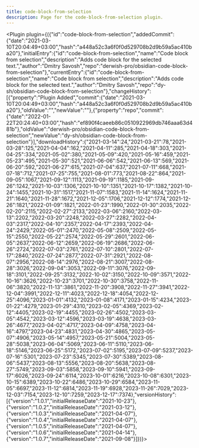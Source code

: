 ---
title: code-block-from-selection
description: Page for the code-block-from-selection plugin.
---


<Plugin plugin={({"id":"code-block-from-selection","addedCommit":{"date":"2021-03-10T20:04:49+03:00","hash":"a448a52c3a6f0f0d529708b2d9b59a5ac410ba20"},"initialEntry":{"id":"code-block-from-selection","name":"Code block from selection","description":"Adds code block for the selected text.","author":"Dmitry Savosh","repo":"derwish-pro/obsidian-code-block-from-selection"},"currentEntry":{"id":"code-block-from-selection","name":"Code block from selection","description":"Adds code block for the selected text.","author":"Dmitry Savosh","repo":"dy-sh/obsidian-code-block-from-selection"},"changeHistory":[{"property":"Plugin Added","commit":{"date":"2021-03-10T20:04:49+03:00","hash":"a448a52c3a6f0f0d529708b2d9b59a5ac410ba20"},"oldValue":"","newValue":""},{"property":"repo","commit":{"date":"2022-01-22T20:24:40+03:00","hash":"ef890f4caeeb86c0510922969db746aaa63d481b"},"oldValue":"derwish-pro/obsidian-code-block-from-selection","newValue":"dy-sh/obsidian-code-block-from-selection"}],"downloadHistory":{"2021-03-14":24,"2021-03-21":78,"2021-03-28":125,"2021-04-04":162,"2021-04-11":285,"2021-04-18":303,"2021-04-25":334,"2021-05-02":380,"2021-05-09":420,"2021-05-16":459,"2021-05-23":495,"2021-05-30":521,"2021-06-06":542,"2021-06-13":569,"2021-06-20":592,"2021-06-27":615,"2021-07-04":637,"2021-07-11":668,"2021-07-18":712,"2021-07-25":755,"2021-08-01":773,"2021-08-22":864,"2021-09-05":1067,"2021-09-12":1113,"2021-09-19":1185,"2021-09-26":1242,"2021-10-03":1306,"2021-10-10":1351,"2021-10-17":1382,"2021-10-24":1455,"2021-10-31":1517,"2021-11-07":1583,"2021-11-14":1624,"2021-11-21":1640,"2021-11-28":1672,"2021-12-05":1706,"2021-12-12":1774,"2021-12-26":1821,"2022-01-09":1821,"2022-01-23":1990,"2022-01-30":2035,"2022-02-20":2115,"2022-02-27":2133,"2022-03-06":2160,"2022-03-13":2202,"2022-03-20":2248,"2022-03-27":2282,"2022-04-03":2317,"2022-04-10":2357,"2022-04-17":2393,"2022-04-24":2429,"2022-05-01":2470,"2022-05-08":2509,"2022-05-15":2550,"2022-05-22":2574,"2022-05-29":2601,"2022-06-05":2637,"2022-06-12":2659,"2022-06-19":2686,"2022-06-26":2724,"2022-07-03":2761,"2022-07-10":2801,"2022-07-17":2840,"2022-07-24":2877,"2022-07-31":2921,"2022-08-07":2956,"2022-08-14":2976,"2022-08-21":3007,"2022-08-28":3026,"2022-09-04":3053,"2022-09-11":3076,"2022-09-18":3101,"2022-09-25":3132,"2022-10-02":3150,"2022-10-09":3571,"2022-10-16":3626,"2022-10-23":3701,"2022-10-30":3758,"2022-11-06":3820,"2022-11-13":3861,"2022-11-20":3908,"2022-11-27":3941,"2022-12-04":3991,"2022-12-11":4023,"2022-12-18":4054,"2022-12-25":4096,"2023-01-01":4132,"2023-01-08":4171,"2023-01-15":4234,"2023-01-22":4279,"2023-01-29":4310,"2023-02-05":4369,"2023-02-12":4405,"2023-02-19":4455,"2023-02-26":4502,"2023-03-05":4542,"2023-03-12":4596,"2023-03-19":4638,"2023-03-26":4677,"2023-04-02":4717,"2023-04-09":4758,"2023-04-16":4797,"2023-04-23":4831,"2023-04-30":4865,"2023-05-07":4906,"2023-05-14":4957,"2023-05-21":5004,"2023-05-28":5038,"2023-06-04":5069,"2023-06-11":5110,"2023-06-18":5146,"2023-06-25":5172,"2023-07-02":5195,"2023-07-09":5237,"2023-07-16":5301,"2023-07-23":5345,"2023-07-30":5389,"2023-08-06":5437,"2023-08-13":5556,"2023-08-20":5638,"2023-08-27":5749,"2023-09-03":5858,"2023-09-10":5941,"2023-09-17":6026,"2023-09-24":6114,"2023-10-01":6216,"2023-10-08":6301,"2023-10-15":6389,"2023-10-22":6486,"2023-10-29":6584,"2023-11-05":6697,"2023-11-12":6814,"2023-11-19":6928,"2023-11-26":7029,"2023-12-03":7154,"2023-12-10":7259,"2023-12-17":7374},"versionHistory":[{"version":"1.0.1","initialReleaseDate":"2021-10-23"},{"version":"1.0.2","initialReleaseDate":"2021-03-12"},{"version":"1.0.3","initialReleaseDate":"2021-04-07"},{"version":"1.0.4","initialReleaseDate":"2021-04-07"},{"version":"1.0.5","initialReleaseDate":"2021-04-07"},{"version":"1.0.6","initialReleaseDate":"2021-04-14"},{"version":"1.0.7","initialReleaseDate":"2021-09-08"}]})}></Plugin>